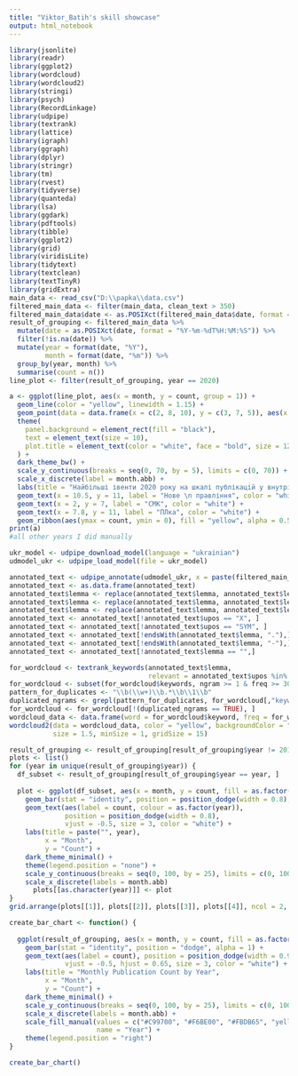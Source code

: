 ---
title: "Viktor_Batih's skill showcase"
output: html_notebook
---

```{r}
library(jsonlite)
library(readr)
library(ggplot2)
library(wordcloud)
library(wordcloud2)
library(stringi)
library(psych)
library(RecordLinkage)
library(udpipe)
library(textrank)
library(lattice)
library(igraph)
library(ggraph)
library(dplyr)
library(stringr)
library(tm)
library(rvest)
library(tidyverse)
library(quanteda)
library(lsa)
library(ggdark)
library(pdftools)
library(tibble)
library(ggplot2)
library(grid)
library(viridisLite)
library(tidytext)
library(textclean)
library(textTinyR)
library(gridExtra)
main_data <- read_csv("D:\\papka\\data.csv")
filtered_main_data <- filter(main_data, clean_text > 350)
filtered_main_data$date <- as.POSIXct(filtered_main_data$date, format = "%Y-%m-%dT%H:%M:%S")
result_of_grouping <- filtered_main_data %>%
  mutate(date = as.POSIXct(date, format = "%Y-%m-%dT%H:%M:%S")) %>%
  filter(!is.na(date)) %>%
  mutate(year = format(date, "%Y"),
         month = format(date, "%m")) %>%
  group_by(year, month) %>%
  summarise(count = n())
line_plot <- filter(result_of_grouping, year == 2020)
```
```{r}
a <- ggplot(line_plot, aes(x = month, y = count, group = 1)) +
  geom_line(color = "yellow", linewidth = 1.15) +
  geom_point(data = data.frame(x = c(2, 8, 10), y = c(3, 7, 5)), aes(x = x, y = y), color = "white", size = 2.5) +
  theme(
    panel.background = element_rect(fill = "black"),
    text = element_text(size = 10),
    plot.title = element_text(color = "white", face = "bold", size = 12)
  ) +
  dark_theme_bw() +
  scale_y_continuous(breaks = seq(0, 70, by = 5), limits = c(0, 70)) +
  scale_x_discrete(label = month.abb) +
  labs(title = "Найбільші івенти 2020 року на шкалі публікацій у внутрішньому", x = "Місяць", y = "Кількість") +
  geom_text(x = 10.5, y = 11, label = "Нове \n правління", color = "white") +
  geom_text(x = 2, y = 7, label = "СМК", color = "white") +
  geom_text(x = 7.8, y = 11, label = "ПЛка", color = "white") +
  geom_ribbon(aes(ymax = count, ymin = 0), fill = "yellow", alpha = 0.5)
print(a)
#all other years I did manually
```
```{r}
ukr_model <- udpipe_download_model(language = "ukrainian")
udmodel_ukr <- udpipe_load_model(file = ukr_model)

annotated_text <- udpipe_annotate(udmodel_ukr, x = paste(filtered_main_data$clean_text, collapse = " "))
annotated_text <- as.data.frame(annotated_text)
annotated_text$lemma <- replace(annotated_text$lemma, annotated_text$lemma == "дедлай", "дедлайн")
annotated_text$lemma <- replace(annotated_text$lemma, annotated_text$lemma == "виби", "вибір")
annotated_text$lemma <- replace(annotated_text$lemma, annotated_text$lemma == "усснути", "усс")
annotated_text <- annotated_text[!annotated_text$upos == "X", ]
annotated_text <- annotated_text[!annotated_text$upos == "SYM", ]
annotated_text <- annotated_text[!endsWith(annotated_text$lemma, "."),]
annotated_text <- annotated_text[!endsWith(annotated_text$lemma, "-"),]
annotated_text <- annotated_text[!annotated_text$lemma == "",]
```
```{r}
for_wordcloud <- textrank_keywords(annotated_text$lemma, 
                                   relevant = annotated_text$upos %in% c("NOUN", "ADJ"), ngram_max = 3, sep = " ")
for_wordcloud <- subset(for_wordcloud$keywords, ngram >= 1 & freq >= 30)
pattern_for_duplicates <- "\\b(\\w+)\\b.*\\b\\1\\b"
duplicated_ngrams <- grepl(pattern_for_duplicates, for_wordcloud[,"keyword"])
for_wordcloud <- for_wordcloud[!(duplicated_ngrams == TRUE), ]
wordcloud_data <- data.frame(word = for_wordcloud$keyword, freq = for_wordcloud$freq)
wordcloud2(data = wordcloud_data, color = "yellow", backgroundColor = "dark",
           size = 1.5, minSize = 1, gridSize = 15)
```
```{r}
result_of_grouping <- result_of_grouping[result_of_grouping$year != 2019, ]
plots <- list()
for (year in unique(result_of_grouping$year)) {
  df_subset <- result_of_grouping[result_of_grouping$year == year, ]
  
  plot <- ggplot(df_subset, aes(x = month, y = count, fill = as.factor(year))) +
    geom_bar(stat = "identity", position = position_dodge(width = 0.8), alpha = 1, width = 0.6, fill = "yellow") +
    geom_text(aes(label = count, colour = as.factor(year)), 
              position = position_dodge(width = 0.8), 
              vjust = -0.5, size = 3, color = "white") +
    labs(title = paste("", year),
         x = "Month",
         y = "Count") +
    dark_theme_minimal() +
    theme(legend.position = "none") +
    scale_y_continuous(breaks = seq(0, 100, by = 25), limits = c(0, 100)) +
    scale_x_discrete(labels = month.abb) 
      plots[[as.character(year)]] <- plot
}
grid.arrange(plots[[1]], plots[[2]], plots[[3]], plots[[4]], ncol = 2, nrow = 2)
```
```{r}
create_bar_chart <- function() {
  
  ggplot(result_of_grouping, aes(x = month, y = count, fill = as.factor(year))) +
    geom_bar(stat = "identity", position = "dodge", alpha = 1) +
    geom_text(aes(label = count), position = position_dodge(width = 0.9), 
              vjust = -0.5, hjust = 0.65, size = 3, color = "white") +
    labs(title = "Monthly Publication Count by Year",
         x = "Month",
         y = "Count") +
    dark_theme_minimal() +
    scale_y_continuous(breaks = seq(0, 100, by = 25), limits = c(0, 100)) +
    scale_x_discrete(labels = month.abb) +
    scale_fill_manual(values = c("#C99700", "#F6BE00", "#FBDB65", "yellow"),
                      name = "Year") +
    theme(legend.position = "right")
}

create_bar_chart()
```




